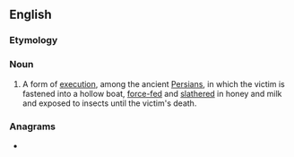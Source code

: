 ==English==

===Etymology===
{{confix|en|scapho|ism}}

===Noun===
{{wikipedia}}
{{en-noun|-}}

# A form of [[execution]], among the ancient [[Persian]]s, in which the victim is fastened into a hollow boat, [[force-fed]] and [[slather]]ed in honey and milk and exposed to insects until the victim's death.

===Anagrams===
* {{anagrams|en|scampish}}